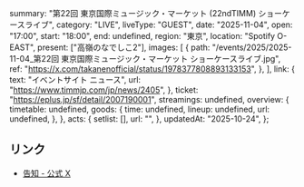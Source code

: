   summary: "第22回 東京国際ミュージック・マーケット (22ndTIMM) ショーケースライブ",
  category: "LIVE",
  liveType: "GUEST",
  date: "2025-11-04",
  open: "17:00",
  start: "18:00",
  end: undefined,
  region: "東京",
  location: "Spotify O-EAST",
  present: ["高嶺のなでしこ2"],
  images: [
    {
      path: "/events/2025/2025-11-04_第22回 東京国際ミュージック・マーケット ショーケースライブ.jpg",
      ref: "https://x.com/takanenofficial/status/1978377808893133153",
    },
  ],
  link: {
    text: "イベントサイト ニュース",
    url: "https://www.timmjp.com/jp/news/2405",
  },
  ticket: "https://eplus.jp/sf/detail/2007190001",
  streamings: undefined,
  overview: {
    timetable: undefined,
    goods: {
      time: undefined,
      lineup: undefined,
      url: undefined,
    },
  },
  acts: {
    setlist: [],
    url: "",
  },
  updatedAt: "2025-10-24",
};

## リンク

- [告知 - 公式 X](https://x.com/takanenofficial/status/1978377808893133153)

